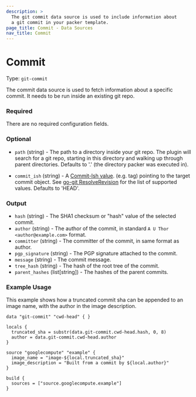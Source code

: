 ```yaml
---
description: >
  The git commit data source is used to include information about
  a git commit in your packer template.
page_title: Commit - Data Sources
nav_title: Commit
---
```


# Commit

Type: `git-commit`

The commit data source is used to fetch information about a specific commit. 
It needs to be run inside an existing git repo.


### Required

There are no required configuration fields.


### Optional

- `path` (string) - The path to a directory inside your git repo. The plugin will
search for a git repo, starting in this directory and walking up through
parent directories. Defaults to '.' (the directory packer was executed in).

- `commit_ish` (string) - A [Commit-Ish value](https://git-scm.com/docs/gitglossary#Documentation/gitglossary.txt-aiddefcommit-ishacommit-ishalsocommittish).
(e.g. tag) pointing to the target commit object.
See [go-git ResolveRevision](https://pkg.go.dev/github.com/go-git/go-git/v5#Repository.ResolveRevision)
for the list of supported values. Defaults to 'HEAD'.


### Output

- `hash` (string) - The SHA1 checksum or "hash" value of the selected commit.
- `author` (string) - The author of the commit, in standard `A U Thor <author@example.com>` format.
- `committer` (string) - The committer of the commit, in same format as author.
- `pgp_signature` (string) - The PGP signature attached to the commit.
- `message` (string) - The commit message.
- `tree_hash` (string) - The hash of the root tree of the commit.
- `parent_hashes` (list[string]) - The hashes of the parent commits.


### Example Usage

This example shows how a truncated commit sha can be appended
to an image name, with the author in the image description.

```hcl
data "git-commit" "cwd-head" { }

locals {
  truncated_sha = substr(data.git-commit.cwd-head.hash, 0, 8)
  author = data.git-commit.cwd-head.author
}

source "googlecompute" "example" {
  image_name = "image-${local.truncated_sha}"
  image_description = "Built from a commit by ${local.author}"
}

build {
  sources = ["source.googlecompute.example"]
}
```

